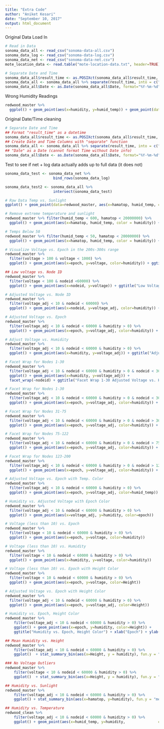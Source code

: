 ```yaml
---
title: "Extra Code"
author: "Aniket Kesari"
date: "September 10, 2017"
output: html_document
---
```


Original Data Load In
```r


# Read in Data
sonoma_data_all <- read_csv("sonoma-data-all.csv")
sonoma_data_log <- read_csv("sonoma-data-log.csv")
sonoma_data_net <- read_csv("sonoma-data-net.csv")
mote_location_data <- read.table("mote-location-data.txt", header=TRUE)

# Separate Date and Time
sonoma_data_all$result_time <- as.POSIXct(sonoma_data_all$result_time, format="%Y-%m-%d %H:%M:%S")
sonoma_data_all <- sonoma_data_all %>% separate(result_time, into = c("Date", "Time"), sep = " ", remove=FALSE)
sonoma_data_all$Date <- as.Date(sonoma_data_all$Date, format="%Y-%m-%d")
```

Wrong Humidity Readings
```r
redwood_master %>%
  ggplot() + geom_point(aes(x=humidity, y=humid_temp)) + geom_point(data=(redwood_master%>%filter(humidity < 0)), aes(x=humidity, y=humid_temp, color="red")) + ggtitle("Raw Temperature vs. Humidity") + xlab("Humidity") + ylab("Temperature (F)")
```

Original Date/Time cleaning
```r
# Separate Date and Time
## Format "result_time" as a datetime
sonoma_data_all$result_time <- as.POSIXct(sonoma_data_all$result_time, format="%Y-%m-%d %H:%M:%S")
## Create Date and Time Columns with "separate" function
sonoma_data_all <- sonoma_data_all %>% separate(result_time, into = c("Date", "Time"), sep = " ", remove=FALSE)
## "Date" as a Date (cannot format Time without Date info)
sonoma_data_all$Date <- as.Date(sonoma_data_all$Date, format="%Y-%m-%d")
```

Test to see if net + log data actually adds up to full data (it does not)
```r
sonoma_data_test <- sonoma_data_net %>%
                      bind_rows(sonoma_data_log)

sonoma_data_test2 <- sonoma_data_all %>% 
                      intersect(sonoma_data_test)
```

```r
# Raw Data Temp vs. Sunlight
ggplot() + geom_point(data=redwood_master, aes(x=hamatop, humid_temp, color = humidity)) + ggtitle("Temperature vs. Sunlight with Humidity Color in Raw Data") + xlab("Sunlight") + ylab("Temperature") 

# Remove extreme temperature and sunlight
redwood_master %>% filter(humid_temp < 600, hamatop < 20000000) %>%
  ggplot() + geom_point(aes(x=hamatop, humid_temp, color = humidity)) +   ggtitle("Temperature vs. Sunlight with Humidity Color Without Extreme Outlier") +   xlab("Sunlight") + ylab("Temperature") 

# Temps Below 50 
redwood_master %>% filter(humid_temp < 50, hamatop < 20000000) %>%
  ggplot() + geom_point(aes(x=hamatop, humid_temp, color = humidity)) + ggtitle("Temperature (Below 50) vs. Sunlight With Humidity Color") + xlab("Sunlight") + ylab("Temperature")

# Visualize Voltage vs. Epoch in the 200s-300s range
redwood_master %>%
  filter(voltage > 100 & voltage < 1000) %>%
  ggplot() + geom_point(aes(x=epoch, y=voltage, color=humidity)) + ggtitle("Voltage (200s) vs. Epoch") + xlab("Epoch") + ylab("Voltage (Microvolts")

## Low voltage vs. Node ID
redwood_master %>%
  filter(voltage < 100 & nodeid <60000) %>%
  ggplot() + geom_point(aes(x=nodeid, y=voltage)) + ggtitle("Low Voltage vs. Node ID") + xlab("Node ID") + ylab("Voltage (volts)")

# Adjusted Voltage vs. Node ID
redwood_master %>%
  filter(voltage_adj < 10 & nodeid < 60000) %>%
  ggplot() + geom_point(aes(x=nodeid, y=voltage_adj, color=humidity)) +   ggtitle("Adjusted Voltage vs. Node ID") + xlab("Node ID") + ylab("Adjusted Voltage (Volts)")

# Adjusted Voltage vs. Epoch
redwood_master %>%
  filter(voltage_adj < 10 & nodeid < 60000 & humidity > 0) %>%
  ggplot() + geom_point(aes(x=epoch, y=voltage_adj, color=humidity)) + ggtitle("Adjusted Voltage vs. Epoch") + xlab("Epoch") + ylab("Adjusted Voltage (Volts)")

# Adjust Voltage vs. Humidity
redwood_master %>%
  filter(voltage_adj < 10 & nodeid < 60000 & humidity > 0) %>%
  ggplot() + geom_point(aes(x=humidity, y=voltage_adj)) + ggtitle("Adjusted Voltage vs. Humidity") + xlab("Humidity") + ylab("Adjusted Voltage (Volts)")

# Facet Wrap for Nodes 1-30
redwood_master %>%
  filter(voltage_adj < 10 & nodeid < 60000 & humidity > 0 & nodeid < 30) %>%
  ggplot() + geom_point(aes(x=humidity, y=voltage_adj)) +   
  facet_wrap(~nodeid) + ggtitle("Facet Wrap 1-30 Adjusted Voltage vs. Humidity") + xlab("Humidity") + ylab("Adjusted Voltage (Volts)")

# Facet Wrap for Nodes 1-30
redwood_master %>%
  filter(voltage_adj < 10 & nodeid < 60000 & humidity > 0 & nodeid < 30)   %>%
  ggplot() + geom_point(aes(x=epoch, y=voltage_adj, color=humidity)) +    facet_wrap(~nodeid) + ggtitle("Facet Wrap 1-30 Adjusted Voltage vs. Epoch") + xlab("Epoch") + ylab("Adjusted Voltage (Volts)")

# Facet Wrap for Nodes 31-75
redwood_master %>%
  filter(voltage_adj < 10 & nodeid < 60000 & humidity > 0 & nodeid > 30 & nodeid < 75)   %>%
  ggplot() + geom_point(aes(x=epoch, y=voltage_adj, color=humidity)) +    facet_wrap(~nodeid) + ggtitle("Facet Wrap 31-60 Adjusted Voltage vs. Epoch") + xlab("Epoch") + ylab("Adjusted Voltage (Volts)")

# Facet Wrap for Nodes 75-122
redwood_master %>%
  filter(voltage_adj < 10 & nodeid < 60000 & humidity > 0 & nodeid > 75 & nodeid < 122)   %>%
  ggplot() + geom_point(aes(x=epoch, y=voltage_adj, color=humidity)) +    facet_wrap(~nodeid) + ggtitle("Facet Wrap 31-60 Adjusted Voltage vs. Epoch") + xlab("Epoch") + ylab("Adjusted Voltage (Volts)")

# Facet Wrap for Nodes 123-200
redwood_master %>%
  filter(voltage_adj < 10 & nodeid < 60000 & humidity > 0 & nodeid > 122 & nodeid < 200)   %>%
  ggplot() + geom_point(aes(x=epoch, y=voltage_adj, color=humidity)) +    facet_wrap(~nodeid) + ggtitle("Facet Wrap 31-60 Adjusted Voltage vs. Epoch") + xlab("Epoch") + ylab("Adjusted Voltage (Volts)")

# Adjusted Voltage vs. Epoch with Temp. Color
redwood_master %>%
  filter(voltage_adj < 10 & nodeid < 60000 & humidity > 0) %>%
  ggplot() + geom_point(aes(x=epoch, y=voltage_adj, color=humid_temp))

# Humidity vs. Adjusted Voltage with Epoch Color
redwood_master %>%
  filter(voltage_adj < 10 & nodeid < 60000 & humidity > 0) %>%
  ggplot() + geom_point(aes(x=voltage_adj, y=humidity, color=epoch))

# Voltage (less than 10) vs. Epoch
redwood_master %>%
  filter(voltage < 10 & nodeid < 60000 & humidity > 0) %>%
  ggplot() + geom_point(aes(x=epoch, y=voltage, color=humidity))

# Voltage (less than 10) vs. Humidity
redwood_master %>%
  filter(voltage < 10 & nodeid < 60000 & humidity > 0) %>%
  ggplot() + geom_point(aes(x=humidity, y=voltage, color=humidity))

# Voltage (less than 10) vs. Epoch with Height Color
redwood_master %>%
  filter(voltage < 10 & nodeid < 60000 & humidity > 0) %>%
  ggplot() + geom_point(aes(x=epoch, y=voltage, color=Height))

# Adjusted Voltage vs. Epoch with Height Color
redwood_master %>%
  filter(voltage_adj < 10 & nodeid < 60000 & humidity > 0) %>%
  ggplot() + geom_point(aes(x=epoch, y=voltage_adj, color=Height))
``` 

```r
# Humidity vs. Epoch, Height Color
redwood_master %>%
    filter(voltage_adj < 10 & nodeid < 60000 & humidity > 0) %>%
    ggplot() + geom_point(aes(x=epoch, y=humidity, color=Height)) +
    ggtitle("Humidity vs. Epoch, Height Color") + xlab("Epoch") + ylab("Humidity")

## Mean Humidity vs. Height
redwood_master %>%
    filter(voltage_adj < 10 & nodeid < 60000 & humidity > 0) %>%
    ggplot()  + stat_summary_bin(aes(x=Height, y = humidity), fun.y = "mean", geom="point") + geom_smooth(method="lm", aes(x=Height, y=humidity)) + ggtitle("Mean Humidity vs. Height, Linear Model") + xlab("Height") + ylab("Mean Humidity per Node")

### No Voltage Outliers
redwood_master %>%
    filter(voltage < 10 & nodeid < 60000 & humidity > 0) %>%
    ggplot()  + stat_summary_bin(aes(x=Height, y = humidity), fun.y = "mean", geom="point") + geom_smooth(method="lm", aes(x=Height, y=humidity)) + ggtitle("Mean Humidity vs. Height, Linear Model") + xlab("Height") + ylab("Mean Humidity per Node")

## Humidity vs. Sunlight
redwood_master %>%
    filter(voltage_adj < 10 & nodeid < 60000 & humidity > 0) %>%
    ggplot() + stat_summary_bin(aes(x=hamatop, y=humidity), fun.y = "mean", geom="point") + geom_smooth(method="lm", aes(x=hamatop, y=humidity)) + ggtitle("Mean Humidity vs. Top Sunlight") + xlab("Sunlight") + ylab("Mean Humidity")

## Humidity vs. Temperature
redwood_clean %>%
    filter(voltage_adj < 10 & nodeid < 60000 & humidity > 0) %>%
    ggplot() + geom_point(aes(x=humid_temp, y=humidity,               color=Height)) + ggtitle("Humidity vs. Temperature, Shaded by Height") + xlab("Temperature") + ylab("Humidity")
```
